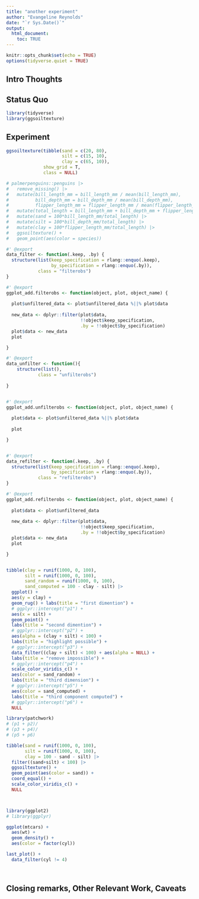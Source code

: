 ```yaml
---
title: "another experiment"
author: "Evangeline Reynolds"
date: "`r Sys.Date()`"
output: 
  html_document:
    toc: TRUE
---
```


```r
knitr::opts_chunk$set(echo = TRUE)
options(tidyverse.quiet = TRUE)
```




## Intro Thoughts


## Status Quo

```r
library(tidyverse)
library(ggsoiltexture)


```

## Experiment

```r
ggsoiltexture(tibble(sand = c(20, 80),
                     silt = c(15, 10),
                     clay = c(65, 10)),
              show_grid = T,
              class = NULL)

# palmerpenguins::penguins |>
#   remove_missing() |>
#   mutate(bill_length_mm = bill_length_mm / mean(bill_length_mm),
#          bill_depth_mm = bill_depth_mm / mean(bill_depth_mm),
#          flipper_length_mm = flipper_length_mm / mean(flipper_length_mm)) |>
#   mutate(total_length = bill_length_mm + bill_depth_mm + flipper_length_mm) |>
#   mutate(sand = 100*bill_length_mm/total_length) |> 
#   mutate(silt = 100*bill_depth_mm/total_length) |>
#   mutate(clay = 100*flipper_length_mm/total_length) |>
#   ggsoiltexture() + 
#   geom_point(aes(color = species))

#' @export
data_filter <- function(.keep, .by) {
  structure(list(keep_specification = rlang::enquo(.keep), 
                 by_specification = rlang::enquo(.by)), 
            class = "filterobs")
}

#' @export
ggplot_add.filterobs <- function(object, plot, object_name) {
  
  plot$unfiltered_data <- plot$unfiltered_data %||% plot$data
  
  new_data <- dplyr::filter(plot$data, 
                            !!object$keep_specification, 
                            .by = !!object$by_specification)
  plot$data <- new_data
  plot

}

#' @export
data_unfilter <- function(){
    structure(list(), 
            class = "unfilterobs")
  
}


#' @export
ggplot_add.unfilterobs <- function(object, plot, object_name) {
  
  plot$data <- plot$unfiltered_data %||% plot$data
  
  plot

}


#' @export
data_refilter <- function(.keep, .by) {
  structure(list(keep_specification = rlang::enquo(.keep), 
                 by_specification = rlang::enquo(.by)), 
            class = "refilterobs")
}

#' @export
ggplot_add.refilterobs <- function(object, plot, object_name) {
  
  plot$data <- plot$unfiltered_data
  
  new_data <- dplyr::filter(plot$data, 
                            !!object$keep_specification, 
                            .by = !!object$by_specification)
  plot$data <- new_data
  plot

}


tibble(clay = runif(1000, 0, 100),
       silt = runif(1000, 0, 100),
       sand_random = runif(1000, 0, 100),
       sand_computed = 100 - clay - silt) |> 
  ggplot() + 
  aes(y = clay) + 
  geom_rug() + labs(title = "first dimention") +
  # ggplyr::intercept("p1") +
  aes(x = silt) + 
  geom_point() +  
  labs(title = "second dimention") +
  # ggplyr::intercept("p2") +
  aes(alpha = (clay + silt) < 100) + 
  labs(title = "highlight possible") + 
  # ggplyr::intercept("p3") +
  data_filter((clay + silt) < 100) + aes(alpha = NULL) + 
  labs(title = "remove impossible") + 
  # ggplyr::intercept("p4") +
  scale_color_viridis_c() +
  aes(color = sand_random) + 
  labs(title = "third dimension") + 
  # ggplyr::intercept("p5") +
  aes(color = sand_computed) + 
  labs(title = "third component computed") +
  # ggplyr::intercept("p6") + 
  NULL

library(patchwork)
# (p1 + p2)/
# (p3 + p4)/
# (p5 + p6)
```



```r
tibble(sand = runif(1000, 0, 100),
       silt = runif(1000, 0, 100), 
       clay = 100 - sand - silt) |>
  filter((sand+silt) < 100) |>
  ggsoiltexture() + 
  geom_point(aes(color = sand)) + 
  coord_equal() + 
  scale_color_viridis_c() + 
  NULL



library(ggplot2)
# library(ggplyr)

ggplot(mtcars) + 
  aes(wt) +
  geom_density() +
  aes(color = factor(cyl))

last_plot() +
  data_filter(cyl != 4)




```



## Closing remarks, Other Relevant Work, Caveats
